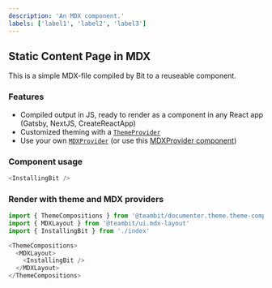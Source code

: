 ```yaml
---
description: 'An MDX component.'
labels: ['label1', 'label2', 'label3']
---
```



## Static Content Page in MDX

This is a simple MDX-file compiled by Bit to a reuseable component.

### Features
- Compiled output in JS, ready to render as a component in any React app (Gatsby, NextJS, CreateReactApp)
- Customized theming with a [`ThemeProvider`](https://bit.dev/teambit/documenter/theme/theme-context)
- Use your own [`MDXProvider`](https://mdxjs.com/getting-started/#mdxprovider) (or use this [MDXProvider component](https://bit.dev/teambit/mdx/ui/mdx-layout))

### Component usage
```js
<InstallingBit />
```

### Render with theme and MDX providers

```js
import { ThemeCompositions } from '@teambit/documenter.theme.theme-compositions'
import { MDXLayout } from '@teambit/ui.mdx-layout'
import { InstallingBit } from './index'

<ThemeCompositions>
  <MDXLayout>
    <InstallingBit />
  </MDXLayout>
</ThemeCompositions>
```
